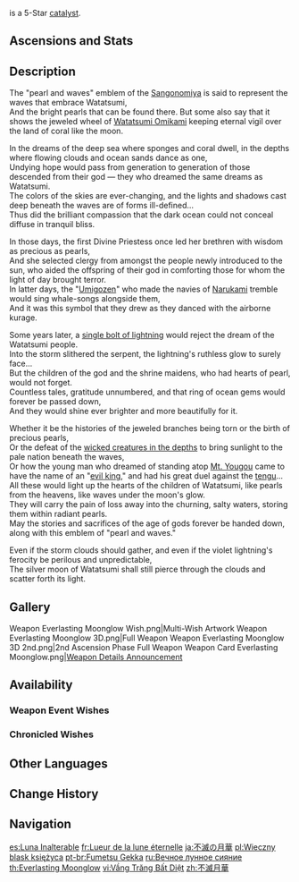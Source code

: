 {{Weapon Infobox
|title          = Ever&shy;last&shy;ing Moon&shy;glow
|id             = 14506
|image          = <gallery>
Weapon Everlasting Moonglow.png|Base
Weapon Everlasting Moonglow 2nd.png|2nd Ascension
</gallery>
|type           = Catalyst
|releaseDate    = 2021-09-21
|quality        = 5
|base_atk       = 46
|2nd_stat_type  = HP
|2nd_stat       = 10.8%
|series         = <!-- Not part of Inazuma series; Kagura's Verity is. -->
|obtain         = Weapon Event Wishes
|passive        = Byakuya Kougetsu
|effect         = [[Healing Bonus]] increased by (var1)%, Normal Attack DMG is increased by (var2)% of the Max HP of the character equipping this weapon. For 12s after using an [[Elemental Burst]], Normal Attacks that hit opponents will restore 0.6 Energy. Energy can be restored this way once every 0.1s.
|eff_rank1_var1 = 10
|eff_rank2_var1 = 12.5
|eff_rank3_var1 = 15
|eff_rank4_var1 = 17.5
|eff_rank5_var1 = 20
|eff_rank1_var2 = 1
|eff_rank2_var2 = 1.5
|eff_rank3_var2 = 2.0
|eff_rank4_var2 = 2.5
|eff_rank5_var2 = 3.0
|eff_att1       = Healing Bonus
|eff_att2       = Normal Attack Additive Base DMG Bonus
|eff_att3       = Additive Base DMG Bonus
|eff_att4       = Energy Generation
}}
{{Description|A string of lovely jasper from the deep sea. It shines with a pure radiance like that of the moon, and just as ever-distant.}}
{{Lang|'''Everlasting Moonglow'''|ja=不滅の月華|ja_rm=Fumetsu no Gekka}} is a 5-Star [[catalyst]].

==Ascensions and Stats==
{{Weapon Ascensions and Stats
|ascendMat1 = Coral Branch of a Distant Sea
|ascendMat2 = Jeweled Branch of a Distant Sea
|ascendMat3 = Jade Branch of a Distant Sea
|ascendMat4 = Golden Branch of a Distant Sea
|bossMat1   = Dismal Prism
|bossMat2   = Crystal Prism
|bossMat3   = Polarizing Prism
|commonMat1 = Spectral Husk
|commonMat2 = Spectral Heart
|commonMat3 = Spectral Nucleus
}}

==Description==
The "pearl and waves" emblem of the [[Sangonomiya Clan|Sangonomiya]] is said to represent the waves that embrace Watatsumi,<br>
And the bright pearls that can be found there. But some also say that it shows the jeweled wheel of [[Orobashi|Watatsumi Omikami]] keeping eternal vigil over the land of coral like the moon.

In the dreams of the deep sea where sponges and coral dwell, in the depths where flowing clouds and ocean sands dance as one,<br>
Undying hope would pass from generation to generation of those descended from their god &mdash; they who dreamed the same dreams as Watatsumi.<br>
The colors of the skies are ever-changing, and the lights and shadows cast deep beneath the waves are of forms ill-defined...<br>
Thus did the brilliant compassion that the dark ocean could not conceal diffuse in tranquil bliss.

In those days, the first Divine Priestess once led her brethren with wisdom as precious as pearls,<br>
And she selected clergy from amongst the people newly introduced to the sun, who aided the offspring of their god in comforting those for whom the light of day brought terror.<br>
In latter days, the "[[Umigozen]]" who made the navies of [[Narukami Island|Narukami]] tremble would sing whale-songs alongside them,<br>
And it was this symbol that they drew as they danced with the airborne kurage.

Some years later, a [[Musou no Hitotachi|single bolt of lightning]] would reject the dream of the Watatsumi people.<br>
Into the storm slithered the serpent, the lightning's ruthless glow to surely face...<br>
But the children of the god and the shrine maidens, who had hearts of pearl, would not forget.<br>
Countless tales, gratitude unnumbered, and that ring of ocean gems would forever be passed down,<br>
And they would shine ever brighter and more beautifully for it.

Whether it be the histories of the jeweled branches being torn or the birth of precious pearls,<br>
Or the defeat of the [[Bathysmal Vishap|wicked creatures in the depths]] to bring sunlight to the pale nation beneath the waves,<br>
Or how the young man who dreamed of standing atop [[Mt. Yougou]] came to have the name of an "[[Akuou|evil king]]," and had his great duel against the [[tengu]]...<br>
All these would light up the hearts of the children of Watatsumi, like pearls from the heavens, like waves under the moon's glow.<br>
They will carry the pain of loss away into the churning, salty waters, storing them within radiant pearls.<br>
May the stories and sacrifices of the age of gods forever be handed down, along with this emblem of "pearl and waves."

Even if the storm clouds should gather, and even if the violet lightning's ferocity be perilous and unpredictable,<br>
The silver moon of Watatsumi shall still pierce through the clouds and scatter forth its light.

==Gallery==
<gallery>
Weapon Everlasting Moonglow Wish.png|Multi-Wish Artwork
Weapon Everlasting Moonglow 3D.png|Full Weapon
Weapon Everlasting Moonglow 3D 2nd.png|2nd Ascension Phase Full Weapon
Weapon Card Everlasting Moonglow.png|[https://twitter.com/GenshinImpact/status/1439439103968247809 Weapon Details Announcement]
</gallery>

==Availability==
===Weapon Event Wishes===
{{Featured}}

===Chronicled Wishes===
{{Featured|chronicled=1}}

==Other Languages==
{{Other Languages
|1_en     = Everlasting Moonglow
|1_zhs    = 不灭月华
|1_zhs_rm = Bùmiè Yuèhuá
|1_zht    = 不滅月華
|1_zht_rm = Bùmiè Yuèhuá
|1_zh_tl  = Undying Moonshine
|1_ja     = 不滅の月華
|1_ja_rm  = Fumetsu no Gekka
|1_ja_tl  = Undying Moonshine
|1_ko     = 불멸의 달빛
|1_ko_rm  = Bulmyeol-ui Dalbit
|1_ko_tl  = Everlasting Moonlight
|1_es     = Luna Inalterable
|1_es_tl  = Unalterable Moon
|1_fr     = Lueur de la lune éternelle
|1_fr_tl  = Glow of the Everlasting Moon
|1_ru     = Вечное лунное сияние
|1_ru_tl  = Everlasting Moonshine
|1_th     = Everlasting Moonglow
|1_vi     = Vầng Trăng Bất Diệt
|1_vi_tl  = Undying Moonlight
|1_de     = Ewiger Mondschein
|1_de_tl  = Eternal Moonlight
|1_id     = Everlasting Moonglow
|1_pt     = Fumetsu Gekka
|1_pt_tl  = 
|1_tr     = Ebedi Mehtap
|1_tr_tl  = Eternal Moonlight
|1_it     = Luna perenne
|1_it_tl  = Everlasting Moon
|2_en     = Byakuya Kougetsu
|2_zhs    = 白夜皓月
|2_zhs_rm = Báiyè Hàoyuè
|2_zht    = 白夜皓月
|2_zht_rm = Báiyè Hàoyuè
|2_zh_tl  = 
|2_ja     = 白夜皓月
|2_ja_rm  = Byakuya Kougetsu
|2_ja_tl  = Bright Moon of White Night
|2_ko     = 백야의 밝은 달
|2_ko_rm  = Baegya-ui Balgeun Dal
|2_ko_tl  = Bright Moon of the White Night
|2_es     = Noche de luna
|2_es_tl  = Moon Night
|2_fr     = Byakuya Kougetsu
|2_ru     = Бякуя когэцу
|2_th     = Byakuya Kougetsu
|2_vi     = Ánh Trăng Đêm Trắng
|2_vi_tl  = White Night's Moonlight
|2_de     = Byakuya Kougetsu
|2_id     = Byakuya Kougetsu
|2_pt     = Byakuya Kougetsu
|2_tr     = Byakuya Kougetsu
|2_it     = Notte di luna
|2_it_tl  = Moon Night
}}

==Change History==
{{Change History|2.1}}

==Navigation==
<!--{{Weapons by Series Navbox|series=}}-->
{{Weapon Navbox|Catalysts}}

[[es:Luna Inalterable]]
[[fr:Lueur de la lune éternelle]]
[[ja:不滅の月華]]
[[pl:Wieczny blask księżyca]]
[[pt-br:Fumetsu Gekka]]
[[ru:Вечное лунное сияние]]
[[th:Everlasting Moonglow]]
[[vi:Vầng Trăng Bất Diệt]]
[[zh:不滅月華]]